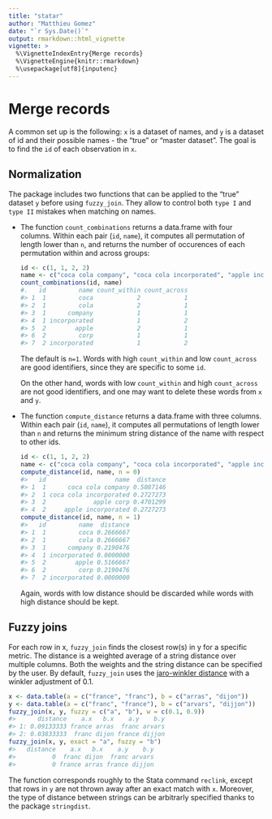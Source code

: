 ```yaml
---
title: "statar"
author: "Matthieu Gomez"
date: "`r Sys.Date()`"
output: rmarkdown::html_vignette
vignette: >
  %\VignetteIndexEntry{Merge records}
  %\VignetteEngine{knitr::rmarkdown}
  %\usepackage[utf8]{inputenc}
---
```



# Merge records
A common set up is the following: `x` is a dataset of names, and `y` is a dataset of id and their possible names -  the "true" or "master dataset". The goal is to find the `id` of each observation in `x`.

## Normalization
The package includes two functions that can be applied to the "true" dataset `y` before using `fuzzy_join`. They allow to control both `type I` and `type II` mistakes when matching on names.

- The function `count_combinations`  returns a data.frame with four columns. Within each pair (`id`, `name`), it computes all permutation of length lower than `n`, and returns the number of occurences of each permutation within and across groups: 

  ```R
  id <- c(1, 1, 2, 2)
  name <- c("coca cola company", "coca cola incorporated", "apple incorporated", "apple corp")
  count_combinations(id, name)
  #.   id         name count_within count_across
  #> 1  1         coca            2            1
  #> 2  1         cola            2            1
  #> 3  1      company            1            1
  #> 4  1 incorporated            1            2
  #> 5  2        apple            2            1
  #> 6  2         corp            1            1
  #> 7  2 incorporated            1            2
  ```
  The default is `n=1`. Words with high `count_within` and low `count_across` are good identifiers, since they are specific to some `id`.

  On the other hand, words with low `count_within` and high `count_across` are not good identifiers, and one may want to delete these words from `x` and `y`.





-  The function `compute_distance` returns a data.frame with three columns. Within each pair (`id`, `name`), it computes all permutations of length lower than `n` and returns the minimum string distance of the name with respect to other ids.

    ```R
    id <- c(1, 1, 2, 2)
    name <- c("coca cola company", "coca cola incorporated", "apple incorporated", "apple corp")
    compute_distance(id, name, n = 0)
    #>   id                   name  distance
    #> 1  1      coca cola company 0.5087146
    #> 2  1 coca cola incorporated 0.2727273
    #> 3  2             apple corp 0.4701299
    #> 4  2     apple incorporated 0.2727273
    compute_distance(id, name, n = 1)
    #>   id         name  distance
    #> 1  1         coca 0.2666667
    #> 2  1         cola 0.2666667
    #> 3  1      company 0.2190476
    #> 4  1 incorporated 0.0000000
    #> 5  2        apple 0.5166667
    #> 6  2         corp 0.2190476
    #> 7  2 incorporated 0.0000000
    ```

    Again, words with low distance should be discarded while words with high distance should be kept.


## Fuzzy joins

 For each row in x, `fuzzy_join` finds the closest row(s) in y for a specific metric. The distance is a weighted average of a string distance over multiple columns. Both the weights and the string distance can be specified by the user. By default, `fuzzy_join` uses the [jaro-winkler distance](https://www.census.gov/srd/papers/pdf/rr93-8.pdf) with a winkler adjustment of 0.1.


```R
x <- data.table(a = c("france", "franc"), b = c("arras", "dijon"))
y <- data.table(a = c("franc", "france"), b = c("arvars", "dijjon"))
fuzzy_join(x, y, fuzzy = c("a", "b"), w = c(0.1, 0.9))
#>      distance    a.x   b.x    a.y    b.y
#> 1: 0.09133333 france arras  franc arvars
#> 2: 0.03833333  franc dijon france dijjon
fuzzy_join(x, y, exact = "a", fuzzy = "b")
#>   distance    a.x   b.x    a.y    b.y
#>          0  franc dijon  franc arvars
#>          0 france arras france dijjon
``` 

The function corresponds roughly to the Stata command `reclink`, except that rows in `y` are not thrown away after an exact match with `x`. Moreover, the type of distance between strings can be arbitrarly specified thanks to the package `stringdist`.



